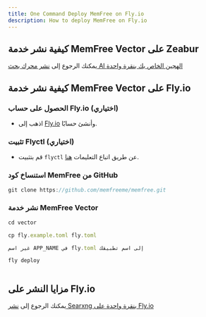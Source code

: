 ```yaml
---
title: One Command Deploy MemFree on Fly.io
description: How to deploy MemFree on Fly.io
---
```


## كيفية نشر خدمة MemFree Vector على Zeabur

يمكنك الرجوع إلى [نشر محرك بحث AI الهجين الخاص بك بنقرة واحدة](/docs/one-click-deploy-ai-search)

## كيفية نشر خدمة MemFree Vector على Fly.io

<Steps>

### الحصول على حساب Fly.io (اختياري)

-   اذهب إلى [Fly.io](https://fly.io) وأنشئ حسابًا.

### تثبيت Flyctl (اختياري)

-   قم بتثبيت `flyctl` عن طريق اتباع التعليمات [هنا](https://fly.io/docs/flyctl/install/).

### استنساخ كود MemFree من GitHub

```js
git clone https://github.com/memfreeme/memfree.git
```

### نشر خدمة MemFree Vector

```js
cd vector

cp fly.example.toml fly.toml

غير اسم APP_NAME في fly.toml إلى اسم تطبيقك

fly deploy



```

</Steps>

## مزايا النشر على Fly.io

يمكنك الرجوع إلى [نشر Searxng بنقرة واحدة على Fly.io](/docs/deploy-searxng-fly-io)